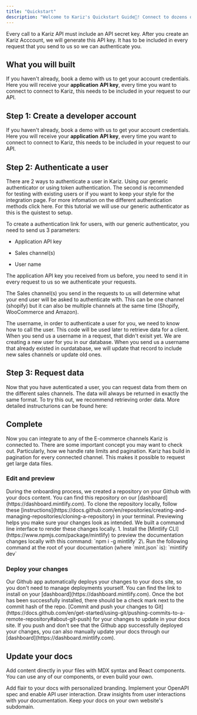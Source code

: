 ```yaml
---
title: "Quickstart"
description: "Welcome to Kariz's Quickstart Guide👋! Connect to dozens of E-commerce channels quickly."
---
```


Every call to a Kariz API must include an API secret key. After you create an Kariz Acccount, we will generate this API key. It has to be included in every request that you send to us so we can authenticate you.

## What you will built

If you haven't already, book a demo with us to get your account credentials. Here you will receive your **application** **API key**, every time you want to connect to connect to Kariz, this needs to be included in your request to our API.&#x20;

## Step 1: Create a developer account

If you haven't already, book a demo with us to get your account credentials. Here you will receive your **application** **API key**, every time you want to connect to connect to Kariz, this needs to be included in your request to our API.&#x20;

## Step 2: Authenticate a user

There are 2 ways to authenticate a user in Kariz. Using our generic authenticator or using token authentication. The second is recommended for testing with existing users or if you want to keep your style for the integration page. For more infomation on the different authentication methods click here. For this tutorial we will use our generic authenticator as this is the quistest to setup.

To create a authentication link for users, with our generic authenticator, you need to send us 3 parameters:

* Application API key

* Sales channel(s)

* User name&#x20;

The application API key you received from us before, you need to send it in every request to us so we authenticate your requests.

The Sales channel(s) you send in the requests to us will determine what your end user will be asked to authenticate with. This can be one channel (shopify) but it can also be multiple channels at the same time (Shopify, WooCommerce and Amazon).

The username, in order to authenticate a user for you, we need to know how to call the user. This code will be used later to retrieve data for a client. When you send us a username in a request, that didn't exisit yet. We are creating a new user for you in our database. When you send us a username that already existed in ourdatabase, we will update that record to include new sales channels or update old ones.

## Step 3: Request data

Now that you have autenticated a user, you can request data from them on the different sales channels. The data will always be returned in exactly the same format. To try this out, we recommend retrieving order data. More detailed instructurions can be found here:

## Complete

Now you can integrate to any of the E-commerce channels Kariz is connected to. There are some important concept you may want to check out. Particularly, how we handle rate limits and pagination. Kariz has build in pagination for every connected channel. This makes it possible to request get large data files.

### Edit and preview

<AccordionGroup>
  <Accordion icon="github" title="Clone your docs locally">
    During the onboarding process, we created a repository on your Github with
    your docs content. You can find this repository on our
    [dashboard](https://dashboard.mintlify.com). To clone the repository
    locally, follow these
    [instructions](https://docs.github.com/en/repositories/creating-and-managing-repositories/cloning-a-repository)
    in your terminal.
  </Accordion>

  <Accordion icon="rectangle-terminal" title="Preview changes">
    Previewing helps you make sure your changes look as intended. We built a
    command line interface to render these changes locally. 1. Install the
    [Mintlify CLI](https://www.npmjs.com/package/mintlify) to preview the
    documentation changes locally with this command: `npm i -g mintlify`
    2\. Run the following command at the root of your documentation (where
    `mint.json` is): `mintlify dev`
  </Accordion>
</AccordionGroup>

### Deploy your changes

<AccordionGroup>
  <Accordion icon="message-bot" title="Install our Github app">
    Our Github app automatically deploys your changes to your docs site, so you
    don't need to manage deployments yourself. You can find the link to install on
    your [dashboard](https://dashboard.mintlify.com). Once the bot has been
    successfully installed, there should be a check mark next to the commit hash
    of the repo.
  </Accordion>

  <Accordion icon="rocket" title="Push your changes">
    [Commit and push your changes to
    Git](https://docs.github.com/en/get-started/using-git/pushing-commits-to-a-remote-repository#about-git-push)
    for your changes to update in your docs site. If you push and don't see that
    the Github app successfully deployed your changes, you can also manually
    update your docs through our [dashboard](https://dashboard.mintlify.com).
  </Accordion>
</AccordionGroup>

## Update your docs

Add content directly in your files with MDX syntax and React components. You can use any of our components, or even build your own.

<CardGroup>
  <Card title="Style Your Docs" icon="paintbrush" href="/settings/global">
    Add flair to your docs with personalized branding.
  </Card>

  <Card title="Add API Endpoints" icon="square-code" href="/api-playground/configuration">
    Implement your OpenAPI spec and enable API user interaction.
  </Card>

  <Card title="Integrate Analytics" icon="chart-mixed" href="/analytics/supported-integrations">
    Draw insights from user interactions with your documentation.
  </Card>

  <Card title="Host on a Custom Domain" icon="browser" href="/settings/custom-domain/subdomain">
    Keep your docs on your own website's subdomain.
  </Card>
</CardGroup>